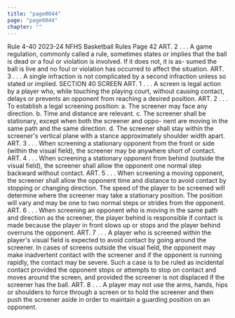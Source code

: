 ```yaml
---
title: "page0044"
page: "page0044"
chapter: ""
---
```


Rule 4-40 2023-24 NFHS Basketball Rules Page 42 ART. 2 . . . A game regulation, commonly called a rule, sometimes states or implies that the ball is dead or a foul or violation is involved. If it does not, it is as- sumed the ball is live and no foul or violation has occurred to affect the situation. ART. 3 . . . A single infraction is not complicated by a second infraction unless so stated or implied. SECTION 40 SCREEN ART. 1 . . . A screen is legal action by a player who, while touching the playing court, without causing contact, delays or prevents an opponent from reaching a desired position. ART. 2 . . . To establish a legal screening position: a. The screener may face any direction. b. Time and distance are relevant. c. The screener shall be stationary, except when both the screener and oppo- nent are moving in the same path and the same direction. d. The screener shall stay within the screener's vertical plane with a stance approximately shoulder width apart. ART. 3 . . . When screening a stationary opponent from the front or side (within the visual field), the screener may be anywhere short of contact. ART. 4 . . . When screening a stationary opponent from behind (outside the visual field), the screener shall allow the opponent one normal step backward without contact. ART. 5 . . . When screening a moving opponent, the screener shall allow the opponent time and distance to avoid contact by stopping or changing direction. The speed of the player to be screened will determine where the screener may take a stationary position. The position will vary and may be one to two normal steps or strides from the opponent. ART. 6 . . . When screening an opponent who is moving in the same path and direction as the screener, the player behind is responsible if contact is made because the player in front slows up or stops and the player behind overruns the opponent. ART. 7 . . . A player who is screened within the player's visual field is expected to avoid contact by going around the screener. In cases of screens outside the visual field, the opponent may make inadvertent contact with the screener and if the opponent is running rapidly, the contact may be severe. Such a case is to be ruled as incidental contact provided the opponent stops or attempts to stop on contact and moves around the screen, and provided the screener is not displaced if the screener has the ball. ART. 8 . . . A player may not use the arms, hands, hips or shoulders to force through a screen or to hold the screener and then push the screener aside in order to maintain a guarding position on an opponent.
